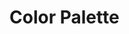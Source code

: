
<Meta title="Styles/Colors" />

<h1>Color Palette</h1>

<ColorPalette>
  <ColorItem
    title="white & black"
    colors={{ white: "#FFFFFF", black: "#000000" }}
  />
  <ColorItem title="primary" colors={{ blue: "#1A6DFF", gray: "#717680" }} />
  <ColorItem
    title="blue"
    subtitle="Blue Scale"
    colors={{
      blue1: "#EDF2FF",
      blue2: "#C1D2FC",
      blue3: "#4980F7",
      blue4: "#0038B2",
      blue5: "#01277A",
    }}
  />
  <ColorItem
    title="gray"
    subtitle="Gray Scale"
    colors={{
      gray1: "#F6F6F6",
      gray2: "#EEEEEE",
      gray3: "#E2E2E2",
      gray4: "#CBCBCB",
      gray5: "#AFAFAF",
      gray6: "#808080",
      gray7: "#535353",
    }}
  />
  <ColorItem
    title="red"
    subtitle="Red Scale"
    colors={{
      red1: "#FFCFCF",
      red2: "#FF9B9B",
      red3: "#FF5C5C",
      red4: "#DF1D1D",
      red5: "#BC0000",
    }}
  />
  <ColorItem
    title="green"
    subtitle="Green Scale"
    colors={{
      green1: "#D9F4D2",
      green2: "#A6DA98",
      green3: "#34963C",
      green4: "#236F2A",
      green5: "#113D15",
    }}
  />
</ColorPalette>
